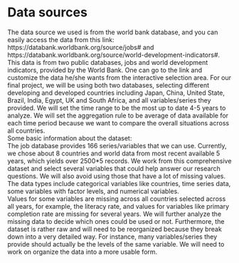 
# Data sources

The data source we used is from the world bank database, and you can easily access the data from this link: https://databank.worldbank.org/source/jobs# and https://databank.worldbank.org/source/world-development-indicators#. This data is from two public databases, jobs and world development indicators, provided by the World Bank. One can go to the link and customize the data he/she wants from the interactive selection area. For our final project, we will be using both two databases, selecting different developing and developed countries including Japan, China, United State, Brazil, India, Egypt, UK and South Africa, and all variables/series they provided. We will set the time range to be the most up to date 4-5 years to analyze. We will set the aggregation rule to be average of data available for each time period because we want to compare the overall situations across all countries. 
  \
Some basic information about the dataset:
  \
The job database provides 166 series/variables that we can use. Currently, we chose about 8 countries and world data from most recent available 5 years, which yields over 2500*5 records. We work from this comprehensive dataset and select several variables that could help answer our research questions. We will also avoid using those that have a lot of missing values. The data types include categorical variables like countries, time series data, some variables with factor levels, and numerical variables. 
  \
Values for some variables are missing across all countries selected across all years, for example, the literacy rate, and values for variables like primary completion rate are missing for several years. We will further analyze the missing data to decide which ones could be used or not. Furthermore, the dataset is rather raw and will need to be reorganized because they break down into a very detailed way. For instance, many variables/series they provide should actually be the levels of the same variable. We will need to work on organize the data into a more usable form. 
